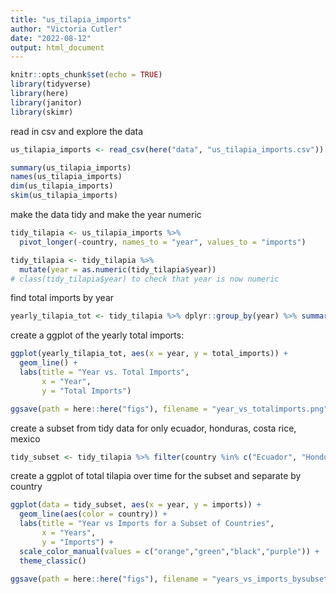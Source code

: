 ```yaml
---
title: "us_tilapia_imports"
author: "Victoria Cutler"
date: "2022-08-12"
output: html_document
---
```


```r
knitr::opts_chunk$set(echo = TRUE)
library(tidyverse)
library(here)
library(janitor)
library(skimr)
```

read in csv and explore the data
```r
us_tilapia_imports <- read_csv(here("data", "us_tilapia_imports.csv"))

summary(us_tilapia_imports)
names(us_tilapia_imports)
dim(us_tilapia_imports)
skim(us_tilapia_imports)
```

make the data tidy and make the year numeric
```r
tidy_tilapia <- us_tilapia_imports %>% 
  pivot_longer(-country, names_to = "year", values_to = "imports")

tidy_tilapia <- tidy_tilapia %>% 
  mutate(year = as.numeric(tidy_tilapia$year))
# class(tidy_tilapia$year) to check that year is now numeric
```

find total imports by year
```r
yearly_tilapia_tot <- tidy_tilapia %>% dplyr::group_by(year) %>% summarize(total_imports = sum(imports, na.rm = TRUE))
```

create a ggplot of the yearly total imports:
```r
ggplot(yearly_tilapia_tot, aes(x = year, y = total_imports)) +
  geom_line() +
  labs(title = "Year vs. Total Imports",
       x = "Year",
       y = "Total Imports")

ggsave(path = here::here("figs"), filename = "year_vs_totalimports.png")
```

create a subset from tidy data for only ecuador, honduras, costa rice, mexico
```r
tidy_subset <- tidy_tilapia %>% filter(country %in% c("Ecuador", "Honduras", "Costa Rica", "Mexico"))
```

create a ggplot of total tilapia over time for the subset and separate by country
```r
ggplot(data = tidy_subset, aes(x = year, y = imports)) +
  geom_line(aes(color = country)) +
  labs(title = "Year vs Imports for a Subset of Countries",
       x = "Years",
       y = "Imports") +
  scale_color_manual(values = c("orange","green","black","purple")) +
  theme_classic()

ggsave(path = here::here("figs"), filename = "years_vs_imports_bysubsetofcountries.png")
```

